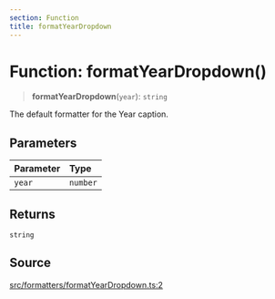 ```yaml
---
section: Function
title: formatYearDropdown
---
```


# Function: formatYearDropdown()

> **formatYearDropdown**(`year`): `string`

The default formatter for the Year caption.

## Parameters

| Parameter | Type |
| :------ | :------ |
| `year` | `number` |

## Returns

`string`

## Source

[src/formatters/formatYearDropdown.ts:2](https://github.com/gpbl/react-day-picker/blob/45cca307e/src/formatters/formatYearDropdown.ts#L2)
